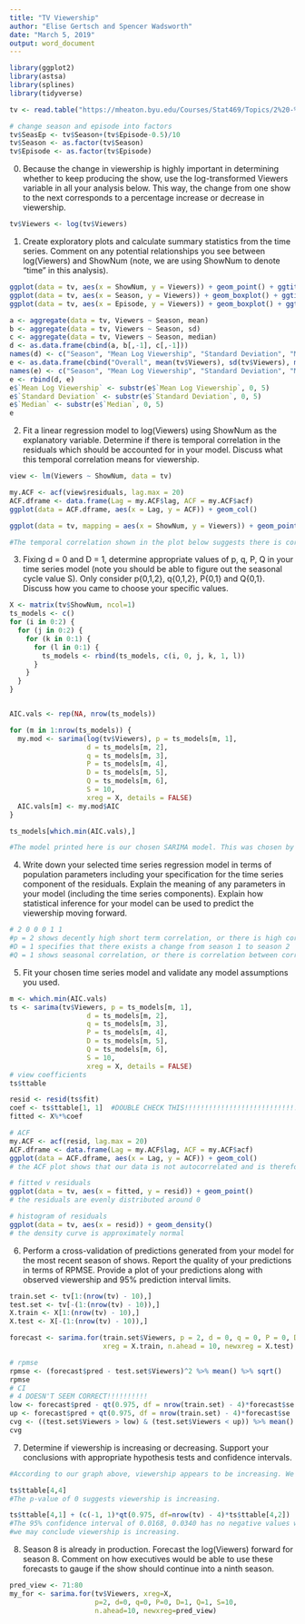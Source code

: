 ```yaml
---
title: "TV Viewership"
author: "Elise Gertsch and Spencer Wadsworth"
date: "March 5, 2019"
output: word_document
---
```


```r
library(ggplot2)
library(astsa)
library(splines)
library(tidyverse)

tv <- read.table("https://mheaton.byu.edu/Courses/Stat469/Topics/2%20-%20TemporalCorrelation/1%20-%20TimeSeries/HWCaseStudy/Data/Viewership.txt", header = TRUE)

# change season and episode into factors
tv$SeasEp <- tv$Season+(tv$Episode-0.5)/10
tv$Season <- as.factor(tv$Season)
tv$Episode <- as.factor(tv$Episode)

```

0. Because the change in viewership is highly important in determining whether to keep producing the show, use the log-transformed Viewers variable in all your analysis below. This way, the change from one show to the next corresponds to a percentage increase or decrease in viewership.
```r
tv$Viewers <- log(tv$Viewers)
```

1. Create exploratory plots and calculate summary statistics from the time series. Comment on any potential relationships you see between log(Viewers) and ShowNum (note, we are using ShowNum to denote "time" in this analysis).
```r
ggplot(data = tv, aes(x = ShowNum, y = Viewers)) + geom_point() + ggtitle("Viewership Over Time") + labs(x = "Episode", y = "Log(Viewership)") + geom_smooth(se = FALSE)
ggplot(data = tv, aes(x = Season, y = Viewers)) + geom_boxplot() + ggtitle("Viewership Over Time by Season") + labs(x = "Episode", y = "Log(Viewership)")
ggplot(data = tv, aes(x = Episode, y = Viewers)) + geom_boxplot() + ggtitle("Viewership Over Time by Episode") + labs(x = "Episode", y = "Log(Viewership)")

a <- aggregate(data = tv, Viewers ~ Season, mean)
b <- aggregate(data = tv, Viewers ~ Season, sd)
c <- aggregate(data = tv, Viewers ~ Season, median)
d <- as.data.frame(cbind(a, b[,-1], c[,-1]))
names(d) <- c("Season", "Mean Log Viewership", "Standard Deviation", "Median")
e <- as.data.frame(cbind("Overall", mean(tv$Viewers), sd(tv$Viewers), median(tv$Viewers)))
names(e) <- c("Season", "Mean Log Viewership", "Standard Deviation", "Median")
e <- rbind(d, e)
e$`Mean Log Viewership` <- substr(e$`Mean Log Viewership`, 0, 5)
e$`Standard Deviation` <- substr(e$`Standard Deviation`, 0, 5)
e$`Median` <- substr(e$`Median`, 0, 5)
e
```

2. Fit a linear regression model to log(Viewers) using ShowNum as the explanatory variable. Determine if there is temporal correlation in the residuals which should be accounted for in your model. Discuss what this temporal correlation means for viewership.
```r
view <- lm(Viewers ~ ShowNum, data = tv)

my.ACF <- acf(view$residuals, lag.max = 20)
ACF.dframe <- data.frame(Lag = my.ACF$lag, ACF = my.ACF$acf)
ggplot(data = ACF.dframe, aes(x = Lag, y = ACF)) + geom_col()

ggplot(data = tv, mapping = aes(x = ShowNum, y = Viewers)) + geom_point() + labs(x = "Episodes", y = "Log(Viewership)") + ggtitle("Time Series of Log(TV Viewership)") + geom_line(aes(x = ShowNum, y = fitted(view)), col = "red")

#The temporal correlation shown in the plot below suggests there is correlation between each succeeding episode in a season: i.e. episode 1 is closely correlated with 2 but less correlated with 3. Episode 2 is closely correlated with 3 but less with 4. Etc. This means we can expect the viewership is any immediately succeeding episode to be related to viewership in the previous episode. 
```

3. Fixing d = 0 and D = 1, determine appropriate values of p, q, P, Q in your time series model (note you should be able to figure out the seasonal cycle value S). Only consider p{0,1,2}, q{0,1,2}, P{0,1} and Q{0,1}. Discuss how you came to choose your specific values.
```r
X <- matrix(tv$ShowNum, ncol=1)
ts_models <- c()
for (i in 0:2) {
  for (j in 0:2) {
    for (k in 0:1) {
      for (l in 0:1) {
        ts_models <- rbind(ts_models, c(i, 0, j, k, 1, l))
      }
    }
  }
}


AIC.vals <- rep(NA, nrow(ts_models))

for (m in 1:nrow(ts_models)) {
  my.mod <- sarima(log(tv$Viewers), p = ts_models[m, 1],
                   d = ts_models[m, 2],
                   q = ts_models[m, 3], 
                   P = ts_models[m, 4], 
                   D = ts_models[m, 5],
                   Q = ts_models[m, 6],
                   S = 10, 
                   xreg = X, details = FALSE)
  AIC.vals[m] <- my.mod$AIC
}

ts_models[which.min(AIC.vals),]

#The model printed here is our chosen SARIMA model. This was chosen by creating 36 different models with using each of the specified values and checking the AIC values for each of the models. The model with the lowest AIC is the one that claims our choice.
```

4. Write down your selected time series regression model in terms of population parameters including your specification for the time series component of the residuals. Explain the meaning of any parameters in your model (including the time series components). Explain how statistical inference for your model can be used to predict the viewership moving forward.
```r
# 2 0 0 0 1 1
#p = 2 shows decently high short term correlation, or there is high correlation between viewership in neighboring episodes. But since it is slowly decaying, there continues to be correlation even with non neighboring episodes.
#D = 1 specifies that there exists a change from season 1 to season 2
#Q = 1 shows seasonal correlation, or there is correlation between corresponding episodes of neighboring seasons of the series, though it decays quickly so season 3 does not have a close correlation with season 1.

```

5. Fit your chosen time series model and validate any model assumptions you used.
```r
m <- which.min(AIC.vals)
ts <- sarima(tv$Viewers, p = ts_models[m, 1],
                   d = ts_models[m, 2],
                   q = ts_models[m, 3],
                   P = ts_models[m, 4], 
                   D = ts_models[m, 5],
                   Q = ts_models[m, 6],
                   S = 10, 
                   xreg = X, details = FALSE) 
# view coefficients
ts$ttable

resid <- resid(ts$fit)
coef <- ts$ttable[1, 1]  #DOUBLE CHECK THIS!!!!!!!!!!!!!!!!!!!!!!!!!!!!!
fitted <- X%*%coef

# ACF
my.ACF <- acf(resid, lag.max = 20)
ACF.dframe <- data.frame(Lag = my.ACF$lag, ACF = my.ACF$acf)
ggplot(data = ACF.dframe, aes(x = Lag, y = ACF)) + geom_col()
# the ACF plot shows that our data is not autocorrelated and is therefore independent

# fitted v residuals
ggplot(data = tv, aes(x = fitted, y = resid)) + geom_point()
# the residuals are evenly distributed around 0

# histogram of residuals
ggplot(data = tv, aes(x = resid)) + geom_density()
# the density curve is approximately normal 
```

6. Perform a cross-validation of predictions generated from your model for the most recent season of shows. Report the quality of your predictions in terms of RPMSE. Provide a plot of your predictions along with observed viewership and 95% prediction interval limits.
```r
train.set <- tv[1:(nrow(tv) - 10),]
test.set <- tv[-(1:(nrow(tv) - 10)),]
X.train <- X[1:(nrow(tv) - 10),]
X.test <- X[-(1:(nrow(tv) - 10)),]    

forecast <- sarima.for(train.set$Viewers, p = 2, d = 0, q = 0, P = 0, D = 1, Q = 1, S = 10,
                       xreg = X.train, n.ahead = 10, newxreg = X.test)

# rpmse
rpmse <- (forecast$pred - test.set$Viewers)^2 %>% mean() %>% sqrt()
rpmse
# CI
# 4 DOESN'T SEEM CORRECT!!!!!!!!!!
low <- forecast$pred - qt(0.975, df = nrow(train.set) - 4)*forecast$se
up <- forecast$pred + qt(0.975, df = nrow(train.set) - 4)*forecast$se
cvg <- ((test.set$Viewers > low) & (test.set$Viewers < up)) %>% mean()
cvg
```

7. Determine if viewership is increasing or decreasing. Support your conclusions with appropriate hypothesis tests and confidence intervals.
```r
#According to our graph above, viewership appears to be increasing. We will verify with a hypothesis test and confidence interval.

ts$ttable[4,4]
#The p-value of 0 suggests viewership is increasing.

ts$ttable[4,1] + (c(-1, 1)*qt(0.975, df=nrow(tv) - 4)*ts$ttable[4,2])
#The 95% confidence interval of 0.0168, 0.0340 has no negative values within it, so 
#we may conclude viewership is increasing.

```

8. Season 8 is already in production. Forecast the log(Viewers) forward for season 8. Comment on how executives would be able to use these forecasts to gauge if the show should continue into a ninth season.
```r
pred_view <- 71:80
my_for <- sarima.for(tv$Viewers, xreg=X,
                     p=2, d=0, q=0, P=0, D=1, Q=1, S=10,
                     n.ahead=10, newxreg=pred_view)
```



